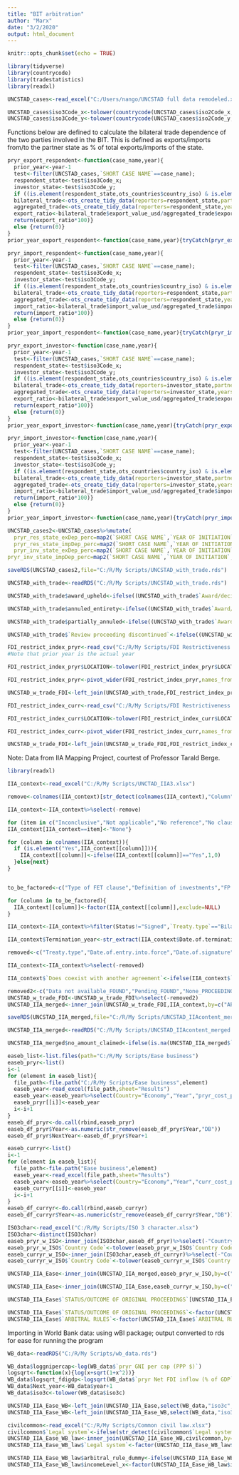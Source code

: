 ```yaml
---
title: "BIT arbitration"
author: "Marx"
date: "3/2/2020"
output: html_document
---
```


```r
knitr::opts_chunk$set(echo = TRUE)
```

```r
library(tidyverse)
library(countrycode)
library(tradestatistics)
library(readxl)
```

```r
UNCSTAD_cases<-read_excel("C:/Users/nango/UNCSTAD full data remodeled.xlsx")
```

```r
UNCSTAD_cases$iso3Code_x<-tolower(countrycode(UNCSTAD_cases$iso2Code_x,"iso2c","iso3c"))
UNCSTAD_cases$iso3Code_y<-tolower(countrycode(UNCSTAD_cases$iso2Code_y,"iso2c","iso3c"))
```

Functions below are defined to calculate the bilateral trade dependence of the two parties involved in the BIT. This is defined as exports/imports from/to the partner state as % of total exports/imports of the state.

```r
pryr_export_respondent<-function(case_name,year){
  prior_year<-year-1
  test<-filter(UNCSTAD_cases,`SHORT CASE NAME`==case_name);
  respondent_state<-test$iso3Code_x;
  investor_state<-test$iso3Code_y;
  if ((is.element(respondent_state,ots_countries$country_iso) & is.element(investor_state,ots_countries$country_iso))){
  bilateral_trade<-ots_create_tidy_data(reporters=respondent_state,partners=investor_state,years=prior_year,table="yrp");
  aggregated_trade<-ots_create_tidy_data(reporters=respondent_state,years=prior_year,table="yr");
  export_ratio<-bilateral_trade$export_value_usd/aggregated_trade$export_value_usd;
  return(export_ratio*100)}
  else {return(0)}
}
prior_year_export_respondent<-function(case_name,year){tryCatch(pryr_export_respondent(case_name=case_name,year=year),error=function(cond){return(0)},warning=function(cond){return(0)})}

```

```r
pryr_import_respondent<-function(case_name,year){
  prior_year<-year-1
  test<-filter(UNCSTAD_cases,`SHORT CASE NAME`==case_name);
  respondent_state<-test$iso3Code_x;
  investor_state<-test$iso3Code_y;
  if ((is.element(respondent_state,ots_countries$country_iso) & is.element(investor_state,ots_countries$country_iso))){
  bilateral_trade<-ots_create_tidy_data(reporters=respondent_state,partners=investor_state,years=prior_year,table="yrp");
  aggregated_trade<-ots_create_tidy_data(reporters=respondent_state,years=prior_year,table="yr");
  import_ratio<-bilateral_trade$import_value_usd/aggregated_trade$import_value_usd;
  return(import_ratio*100)}
  else {return(0)}
}
prior_year_import_respondent<-function(case_name,year){tryCatch(pryr_import_respondent(case_name=case_name,year=year),error=function(cond){return(0)},warning=function(cond){return(0)})}
```

```r
pryr_export_investor<-function(case_name,year){
  prior_year<-year-1
  test<-filter(UNCSTAD_cases,`SHORT CASE NAME`==case_name);
  respondent_state<-test$iso3Code_x;
  investor_state<-test$iso3Code_y;
  if ((is.element(respondent_state,ots_countries$country_iso) & is.element(investor_state,ots_countries$country_iso))){
  bilateral_trade<-ots_create_tidy_data(reporters=investor_state,partners=respondent_state,years=prior_year,table="yrp");
  aggregated_trade<-ots_create_tidy_data(reporters=investor_state,years=prior_year,table="yr");
  export_ratio<-bilateral_trade$export_value_usd/aggregated_trade$export_value_usd;
  return(export_ratio*100)}
  else {return(0)}
}
prior_year_export_investor<-function(case_name,year){tryCatch(pryr_export_investor(case_name=case_name,year=year),error=function(cond){return(0)},warning=function(cond){return(0)})}

pryr_import_investor<-function(case_name,year){
  prior_year<-year-1
  test<-filter(UNCSTAD_cases,`SHORT CASE NAME`==case_name);
  respondent_state<-test$iso3Code_x;
  investor_state<-test$iso3Code_y;
  if ((is.element(respondent_state,ots_countries$country_iso) & is.element(investor_state,ots_countries$country_iso))){
  bilateral_trade<-ots_create_tidy_data(reporters=investor_state,partners=respondent_state,years=prior_year,table="yrp");
  aggregated_trade<-ots_create_tidy_data(reporters=investor_state,years=prior_year,table="yr");
  import_ratio<-bilateral_trade$import_value_usd/aggregated_trade$import_value_usd;
  return(import_ratio*100)}
  else {return(0)}
}
prior_year_import_investor<-function(case_name,year){tryCatch(pryr_import_investor(case_name=case_name,year=year),error=function(cond){return(0)},warning=function(cond){return(0)})}
```


```r
UNCSTAD_cases2<-UNCSTAD_cases%>%mutate(
  pryr_res_state_exDep_perc=map2(`SHORT CASE NAME`,`YEAR OF INITIATION`,~prior_year_export_respondent(.x,.y)),
  pryr_res_state_impDep_perc=map2(`SHORT CASE NAME`,`YEAR OF INITIATION`,~prior_year_import_respondent(.x,.y)),
  pryr_inv_state_exDep_perc=map2(`SHORT CASE NAME`,`YEAR OF INITIATION`,~prior_year_export_investor(.x,.y)),
pryr_inv_state_impDep_perc=map2(`SHORT CASE NAME`,`YEAR OF INITIATION`,~prior_year_import_investor(.x,.y)))
```

```r
saveRDS(UNCSTAD_cases2,file="C:/R/My Scripts/UNCSTAD_with_trade.rds")
```

```r
UNCSTAD_with_trade<-readRDS("C:/R/My Scripts/UNCSTAD_with_trade.rds")
```


```r
UNCSTAD_with_trade$award_upheld<-ifelse((UNCSTAD_with_trade$`Award/decision upheld ICSID annulment proceedings_PROCEEDING STATUS`==1|UNCSTAD_with_trade$`Award/decision upheld Judicial review by national courts_PROCEEDING STATUS`==1),1,0)

UNCSTAD_with_trade$annuled_entirety<-ifelse((UNCSTAD_with_trade$`Award/decision annulled in its entirety ICSID annulment proceedings_PROCEEDING STATUS`==1|UNCSTAD_with_trade$`Award/decision set aside in its entirety Judicial review by national courts_PROCEEDING STATUS`==1),1,0)

UNCSTAD_with_trade$partially_annuled<-ifelse((UNCSTAD_with_trade$`Award/decision partially set aside Judicial review by national courts_PROCEEDING STATUS`==1|UNCSTAD_with_trade$`Award/decision partially annulled ICSID annulment proceedings_PROCEEDING STATUS`==1),1,0)

UNCSTAD_with_trade$`Review proceeding discontinued`<-ifelse((UNCSTAD_with_trade$`Settled ICSID resubmission proceedings_PROCEEDING STATUS`==1|UNCSTAD_with_trade$`Discontinued Judicial review by national courts_PROCEEDING STATUS`==1),1,0)
```

```r
FDI_restrict_index_pryr<-read_csv("C:/R/My Scripts/FDI Restrictiveness Index.csv")%>%select(LOCATION,Sector=`Sector / Industry`,`Prior Year`=Year,Value)%>%filter(Sector%in%c("Primary","Secondary","Tertiary","Total FDI Index"))
#Note that prior year is the actual year

FDI_restrict_index_pryr$LOCATION<-tolower(FDI_restrict_index_pryr$LOCATION)

FDI_restrict_index_pryr<-pivot_wider(FDI_restrict_index_pryr,names_from=Sector,values_from=Value,names_prefix="pryr")%>%mutate(`Prior Year`=`Prior Year`+1)
```
```r
UNCSTAD_w_trade_FDI<-left_join(UNCSTAD_with_trade,FDI_restrict_index_pryr,by=c("YEAR OF INITIATION"="Prior Year","iso3Code_x"="LOCATION"))%>%left_join(FDI_restrict_index_pryr,by=c("YEAR OF INITIATION"="Prior Year","iso3Code_y"="LOCATION"))
```

```r
FDI_restrict_index_curr<-read_csv("C:/R/My Scripts/FDI Restrictiveness Index.csv")%>%select(LOCATION,Sector=`Sector / Industry`,`Current Year`=Year,Value)%>%filter(Sector%in%c("Primary","Secondary","Tertiary","Total FDI Index"))

FDI_restrict_index_curr$LOCATION<-tolower(FDI_restrict_index_curr$LOCATION)

FDI_restrict_index_curr<-pivot_wider(FDI_restrict_index_curr,names_from=Sector,values_from=Value,names_prefix="curr")
```

```r
UNCSTAD_w_trade_FDI<-left_join(UNCSTAD_w_trade_FDI,FDI_restrict_index_curr,by=c("YEAR OF INITIATION"="Current Year","iso3Code_x"="LOCATION"))%>%left_join(FDI_restrict_index_curr,by=c("YEAR OF INITIATION"="Current Year","iso3Code_y"="LOCATION"))
```

Note: Data from IIA Mapping Project, courtest of Professor Tarald Berge.
```r
library(readxl)

IIA_context<-read_excel("C:/R/My Scripts/UNCTAD_IIA3.xlsx")

remove<-colnames(IIA_context)[str_detect(colnames(IIA_context),"Column")]

IIA_context<-IIA_context%>%select(-remove)

for (item in c("Inconclusive","Not applicable","No reference","No clause","No expropriation clause","NA")){
IIA_context[IIA_context==item]<-"None"}

for (column in colnames(IIA_context)){
  if (is.element("Yes",IIA_context[[column]])){
    IIA_context[[column]]<-ifelse(IIA_context[[column]]=="Yes",1,0)
  }else{next}
}


to_be_factored<-c("Type of FET clause","Definition of investments","FP standard or domestic law","Indirect expropriation mentioned","Strife relative compensation","Performance requirements","Type of PR","Scope of claims","Type of consent","RELATIONSHIP")

for (column in to_be_factored){
  IIA_context[[column]]<-factor(IIA_context[[column]],exclude=NULL)
}

IIA_context<-IIA_context%>%filter(Status!="Signed",`Treaty.type`=="Bilateral Investment Treaties")

IIA_context$Termination_year<-str_extract(IIA_context$Date.of.termination,"\\d\\d\\d\\d")

removed<-c("Treaty.type","Date.of.entry.into.force","Date.of.signature","Date.of.termination","Case.number","Status","Language","SDi2...Includes.permanent.residents","SDi2...Excludes.dual.nationals","SDb...No.diplomatic.relations","SDb...Discretionary.or.mandatory","I...Mechanism.for.consultations","I...Institutional.framework","I...Technical.cooperation","T...Years.of.initial.term","T...Automatic.renewal","T...Modalities.for.unilateral.termination","T...Length.of.notice.period","T...Modalidies.for.amendment.and.renegotiation","T...Sunset.clause","META...Originally.mapped","META...Mapped.by","META...Mapped.by","META...UNCTAD.nr")

IIA_context<-IIA_context%>%select(-removed)

IIA_context$`Does coexist with another agreement`<-ifelse(IIA_context$`Does coexist with another agreement`=="NA",0,1)
```
```r
removed2<-c("Data not available_FOUND","Pending_FOUND","None_PROCEEDING STATUS","Settled ICSID resubmission proceedings_PROCEEDING STATUS","Award/decision partially set aside Judicial review by national courts_PROCEEDING STATUS","Award/decision partially annulled ICSID annulment proceedings_PROCEEDING STATUS","Award/decision annulled in its entirety ICSID annulment proceedings_PROCEEDING STATUS","Award/decision upheld Judicial review by national courts_PROCEEDING STATUS","Award/decision set aside in its entirety Judicial review by national courts_PROCEEDING STATUS","Award/decision upheld ICSID annulment proceedings_PROCEEDING STATUS","Discontinued Judicial review by national courts_PROCEEDING STATUS","ICSID annulment proceedings_PROCEEDING TYPE","ICSID resubmission proceedings_PROCEEDING TYPE","Judicial review by national courts_PROCEEDING TYPE","None recorded_PROCEEDING TYPE","BREACHES ALLEGED","BREACHES FOUND","SUMMARY OF THE DISPUTE","DETAILS OF INVESTMENT","NO.")
UNCSTAD_w_trade_FDI<-UNCSTAD_w_trade_FDI%>%select(-removed2)
UNCSTAD_IIA_merged<-inner_join(UNCSTAD_w_trade_FDI,IIA_context,by=c("APPLICABLE IIA"="Title"))
```

```r
saveRDS(UNCSTAD_IIA_merged,file="C:/R/My Scripts/UNCSTAD_IIAcontent_merged.rds")
```

```r
UNCSTAD_IIA_merged<-readRDS("C:/R/My Scripts/UNCSTAD_IIAcontent_merged.rds")
```

```r
UNCSTAD_IIA_merged$no_amount_claimed<-ifelse(is.na(UNCSTAD_IIA_merged$`AWARD CLAIMED IN US MILLION`),1,0)
```

```r
easeb_list<-list.files(path="C:/R/My Scripts/Ease business")
easeb_pryr<-list()
i<-1
for (element in easeb_list){
  file_path<-file.path("C:/R/My Scripts/Ease business",element)
  easeb_year<-read_excel(file_path,sheet="Results")
  easeb_year<-easeb_year%>%select(Country="Economy","Year","pryr_cost_perc_claim"="Enforcing Contracts - Cost (% of claim)","pryr_days_enforce"="Enforcing Contracts - Time (days)","pryr_judicialprocess_quality"="Enforcing Contracts - Quality of judicial processes index (0-18) (DB17-20 methodology)","pryr_alt_dispute_settle"="Enforcing Contracts - Alternative dispute resolution (0-3) (DB17-20 methodology)")
  easeb_pryr[[i]]<-easeb_year
  i<-i+1
}
easeb_df_pryr<-do.call(rbind,easeb_pryr)
easeb_df_pryr$Year<-as.numeric(str_remove(easeb_df_pryr$Year,"DB"))
easeb_df_pryr$NextYear<-easeb_df_pryr$Year+1
```

```r
easeb_curryr<-list()
i<-1
for (element in easeb_list){
  file_path<-file.path("Ease business",element)
  easeb_year<-read_excel(file_path,sheet="Results")
  easeb_year<-easeb_year%>%select(Country="Economy","Year","curr_cost_perc_claim"="Enforcing Contracts - Cost (% of claim)","curr_days_enforce"="Enforcing Contracts - Time (days)","curr_judicialprocess_quality"="Enforcing Contracts - Quality of judicial processes index (0-18) (DB17-20 methodology)","curr_alt_dispute_settle"="Enforcing Contracts - Alternative dispute resolution (0-3) (DB17-20 methodology)")
  easeb_curryr[[i]]<-easeb_year
  i<-i+1
}
easeb_df_curryr<-do.call(rbind,easeb_curryr)
easeb_df_curryr$Year<-as.numeric(str_remove(easeb_df_curryr$Year,"DB"))
```


```r
ISO3char<-read_excel("C:/R/My Scripts/ISO 3 character.xlsx")
ISO3char<-distinct(ISO3char)
easeb_pryr_w_ISO<-inner_join(ISO3char,easeb_df_pryr)%>%select(-"Country")
easeb_pryr_w_ISO$`Country Code`<-tolower(easeb_pryr_w_ISO$`Country Code`)
easeb_curryr_w_ISO<-inner_join(ISO3char,easeb_df_curryr)%>%select(-"Country")
easeb_curryr_w_ISO$`Country Code`<-tolower(easeb_curryr_w_ISO$`Country Code`)
```


```r
UNCSTAD_IIA_Ease<-inner_join(UNCSTAD_IIA_merged,easeb_pryr_w_ISO,by=c("iso3Code_x"="Country Code","YEAR OF INITIATION"="NextYear"))%>%inner_join(easeb_pryr_w_ISO,by=c("iso3Code_y"="Country Code","YEAR OF INITIATION"="NextYear"))
```

```r
UNCSTAD_IIA_Ease<-inner_join(UNCSTAD_IIA_Ease,easeb_curryr_w_ISO,by=c("iso3Code_x"="Country Code","YEAR OF INITIATION"="Year"))%>%inner_join(easeb_curryr_w_ISO,by=c("iso3Code_y"="Country Code","YEAR OF INITIATION"="Year"))%>%select(-"Year.x","Year.y")
```

```r
UNCSTAD_IIA_Ease$`STATUS/OUTCOME OF ORIGINAL PROCEEDINGS`[UNCSTAD_IIA_Ease$`STATUS/OUTCOME OF ORIGINAL PROCEEDINGS`%in%c("Data not available","Pending","Discontinued for unknown reasons")]<-NA
```

```r
UNCSTAD_IIA_Ease$`STATUS/OUTCOME OF ORIGINAL PROCEEDINGS`<-factor(UNCSTAD_IIA_Ease$`STATUS/OUTCOME OF ORIGINAL PROCEEDINGS`,exclude=NULL)
UNCSTAD_IIA_Ease$`ARBITRAL RULES`<-factor(UNCSTAD_IIA_Ease$`ARBITRAL RULES`)
```

Importing in World Bank data: using wBI package; output converted to rds for ease for running the program

```r
WB_data<-readRDS("C:/R/My Scripts/wb_data.rds")
```

```r
WB_data$loggnipercap<-log(WB_data$`pryr GNI per cap (PPP $)`)
logsqrt<-function(x){log(x+sqrt(1+x^2))}
WB_data$logsqrt_fdigdp<-logsqrt(WB_data$`pryr Net FDI inflow (% of GDP`)
WB_data$Next_year<-WB_data$year+1
WB_data$iso3c<-tolower(WB_data$iso3c)
```

```r
UNCSTAD_IIA_Ease_WB<-left_join(UNCSTAD_IIA_Ease,select(WB_data,"iso3c","Next_year","pryr_loggnipercap"="loggnipercap","pryr_logsqrt_fdigdp"="logsqrt_fdigdp","pryr_nat_res_rent_percGDP"="pryr Natural resource rent (% of GDP)","pryr_gnipercap"="pryr GNI per cap (PPP $)","pryr_netfdi_percGDP"="pryr Net FDI inflow (% of GDP)"),by=c("YEAR OF INITIATION"="Next_year","iso3Code_x"="iso3c"))
UNCSTAD_IIA_Ease_WB<-left_join(UNCSTAD_IIA_Ease_WB,select(WB_data,"iso3c","Next_year","pryr_loggnipercap"="loggnipercap","pryr_gnipercap"="pryr GNI per cap (PPP $)"),by=c("YEAR OF INITIATION"="Next_year","iso3Code_y"="iso3c"))
```

```r
civilcommon<-read_excel("C:/R/My Scripts/Common civil law.xlsx")
civilcommon$`Legal system`<-ifelse(str_detect(civilcommon$`Legal system`,"mix"),"mix",ifelse(str_detect(civilcommon$`Legal system`,"common"),"common",ifelse(str_detect(civilcommon$`Legal system`,"civil"),"civil",NA)))
UNCSTAD_IIA_Ease_WB_law<-inner_join(UNCSTAD_IIA_Ease_WB,civilcommon,by=c("RESPONDENT STATE"="Country"))
UNCSTAD_IIA_Ease_WB_law$`Legal system`<-factor(UNCSTAD_IIA_Ease_WB_law$`Legal system`,exclude=NULL)
```



```r
UNCSTAD_IIA_Ease_WB_law$arbitral_rule_dummy<-ifelse(UNCSTAD_IIA_Ease_WB_law$`ARBITRAL RULES`=="UNCITRAL",1,0)
UNCSTAD_IIA_Ease_WB_law$incomeLevel_x<-factor(UNCSTAD_IIA_Ease_WB_law$incomeLevel_x,exclude=NULL)
```


